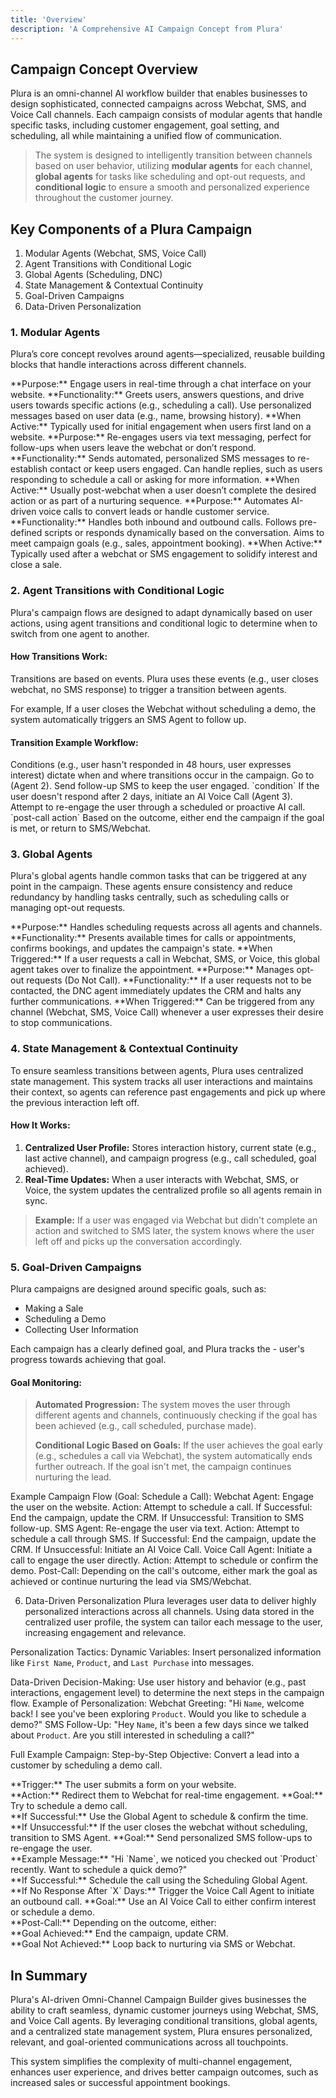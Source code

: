 ```yaml
---
title: 'Overview'
description: 'A Comprehensive AI Campaign Concept from Plura'
---
```


## Campaign Concept Overview

Plura is an omni-channel AI workflow builder that enables businesses to design sophisticated, connected campaigns across Webchat, SMS, and Voice Call channels. Each campaign consists of modular agents that handle specific tasks, including customer engagement, goal setting, and scheduling, all while maintaining a unified flow of communication.
 
> The system is designed to intelligently transition between channels based on user behavior, utilizing **modular agents** for each channel, **global agents** for tasks like scheduling and opt-out requests, and **conditional logic** to ensure a smooth and personalized experience throughout the customer journey.
>
 
## Key Components of a Plura Campaign

1. Modular Agents (Webchat, SMS, Voice Call)
2. Agent Transitions with Conditional Logic
3. Global Agents (Scheduling, DNC)
4. State Management & Contextual Continuity
5. Goal-Driven Campaigns
6. Data-Driven Personalization

### 1. Modular Agents

Plura’s core concept revolves around agents—specialized, reusable building blocks that handle interactions across different channels.

<AccordionGroup>
  <Accordion title="Webchat Agent">
    **Purpose:** 
    Engage users in real-time through a chat interface on your website. **Functionality:** Greets users, answers questions, and drive users towards specific actions (e.g., scheduling a call). Use personalized messages based on user data (e.g., name, browsing history). **When Active:** Typically used for initial engagement when users first land on a website.
  </Accordion>
  <Accordion title="SMS Agent">
    **Purpose:** 
    Re-engages users via text messaging, perfect for follow-ups when users leave the webchat or don’t respond. **Functionality:** Sends automated, personalized SMS messages to re-establish contact or keep users engaged. Can handle replies, such as users responding to schedule a call or asking for more information. **When Active:** Usually post-webchat when a user doesn’t complete the desired action or as part of a nurturing sequence.

  </Accordion>
  <Accordion title="Voice Agent">
    **Purpose:** 
    Automates AI-driven voice calls to convert leads or handle customer service. **Functionality:** Handles both inbound and outbound calls. Follows pre-defined scripts or responds dynamically based on the conversation. Aims to meet campaign goals (e.g., sales, appointment booking). **When Active:** Typically used after a webchat or SMS engagement to solidify interest and close a sale.
  </Accordion>
</AccordionGroup>

### 2. Agent Transitions with Conditional Logic

Plura's campaign flows are designed to adapt dynamically based on user actions, using agent transitions and conditional logic to determine when to switch from one agent to another.

#### How Transitions Work:
Transitions are based on events. Plura uses these events (e.g., user closes webchat, no SMS response) to trigger a transition between agents.

For example, If a user closes the Webchat without scheduling a demo, the system automatically triggers an SMS Agent to follow up. 

#### Transition Example Workflow:

<AccordionGroup>
  <Accordion title="Agent 1: Webchat">
    Conditions (e.g., user hasn't responded in 48 hours, user expresses interest) dictate when and where transitions occur in the campaign. Go to (Agent 2).
  </Accordion>
  <Accordion title="Agent 2: SMS">
    Send follow-up SMS to keep the user engaged.
 `condition` If the user doesn't respond after 2 days, initiate an AI Voice Call (Agent 3).
  </Accordion>
  <Accordion title="Agent 3: Voice Call">
    Attempt to re-engage the user through a scheduled or proactive AI call. `post-call action` Based on the outcome, either end the campaign if the goal is met, or return to SMS/Webchat.
  </Accordion>
</AccordionGroup>

### 3. Global Agents
Plura's global agents handle common tasks that can be triggered at any point in the campaign. These agents ensure consistency and reduce redundancy by handling tasks centrally, such as scheduling calls or managing opt-out requests.

<AccordionGroup>
  <Accordion title="Scheduling Global Agent">
    **Purpose:** Handles scheduling requests across all agents and channels.
**Functionality:** Presents available times for calls or appointments, confirms bookings, and updates the campaign's state.
**When Triggered:** If a user requests a call in Webchat, SMS, or Voice, this global agent takes over to finalize the appointment.
  </Accordion>
  <Accordion title="DNC (Do Not Contact) Global Agent">
    **Purpose:** Manages opt-out requests (Do Not Call).
**Functionality:** If a user requests not to be contacted, the DNC agent immediately updates the CRM and halts any further communications.
**When Triggered:** Can be triggered from any channel (Webchat, SMS, Voice Call) whenever a user expresses their desire to stop communications.
  </Accordion>
</AccordionGroup>


### 4. State Management & Contextual Continuity
 To ensure seamless transitions between agents, Plura uses centralized state management. This system tracks all user interactions and maintains their context, so agents can reference past engagements and pick up where the previous interaction left off.

#### How It Works:
1. **Centralized User Profile:** Stores interaction history, current state (e.g., last active channel), and campaign progress (e.g., call scheduled, goal achieved).
2. **Real-Time Updates:** When a user interacts with Webchat, SMS, or Voice, the system updates the centralized profile so all agents remain in sync.

>**Example:** If a user was engaged via Webchat but didn't complete an action and switched to SMS later, the system knows where the user left off and picks up the conversation accordingly.
>
### 5. Goal-Driven Campaigns
Plura campaigns are designed around specific goals, such as:
- Making a Sale
- Scheduling a Demo
- Collecting User Information

Each campaign has a clearly defined goal, and Plura tracks the - user's progress towards achieving that goal.

#### Goal Monitoring:
> **Automated Progression:** The system moves the user through different agents and channels, continuously checking if the goal has been achieved (e.g., call scheduled, purchase made).
>
> **Conditional Logic Based on Goals:** If the user achieves the goal early (e.g., schedules a call via Webchat), the system automatically ends further outreach. If the goal isn't met, the campaign continues nurturing the lead.

Example Campaign Flow (Goal: Schedule a Call):
Webchat Agent: Engage the user on the website.
Action: Attempt to schedule a call.
If Successful: End the campaign, update the CRM.
If Unsuccessful: Transition to SMS follow-up.
SMS Agent: Re-engage the user via text.
Action: Attempt to schedule a call through SMS.
If Successful: End the campaign, update the CRM.
If Unsuccessful: Initiate an AI Voice Call.
Voice Call Agent: Initiate a call to engage the user directly.
Action: Attempt to schedule or confirm the demo.
Post-Call: Depending on the call's outcome, either mark the goal as achieved or continue nurturing the lead via SMS/Webchat.

6. Data-Driven Personalization
Plura leverages user data to deliver highly personalized interactions across all channels. Using data stored in the centralized user profile, the system can tailor each message to the user, increasing engagement and relevance.

Personalization Tactics:
Dynamic Variables: Insert personalized information like `First Name`, `Product`, and `Last Purchase` into messages.

Data-Driven Decision-Making: Use user history and behavior (e.g., past interactions, engagement level) to determine the next steps in the campaign flow.
Example of Personalization:
Webchat Greeting: "Hi `Name`, welcome back! I see you've been exploring `Product`. Would you like to schedule a demo?"
SMS Follow-Up: "Hey `Name`, it's been a few days since we talked about `Product`. Are you still interested in scheduling a call?"

Full Example Campaign: Step-by-Step
Objective: Convert a lead into a customer by scheduling a demo call.

<Steps>
  <Step title="Step 1: User Fills Out a Web Form ">
    **Trigger:** The user submits a form on your website.
    <br />**Action:** Redirect them to Webchat for real-time engagement.
  </Step>
  <Step title="Step 2: Engage in Webchat (Agent 1)">
    **Goal:** Try to schedule a demo call.<br/>
    **If Successful:** Use the Global Agent to schedule & confirm the time.<br/>
    **If Unsuccessful:** If the user closes the webchat without scheduling, transition to SMS Agent.  
  </Step>
  <Step title="Step 3: SMS Outreach (Agent 2)">
    **Goal:** Send personalized SMS follow-ups to re-engage the user.
<br/>**Example Message:** "Hi `Name`, we noticed you checked out `Product` recently. Want to schedule a quick demo?"
<br/>**If Successful:** Schedule the call using the Scheduling Global Agent.<br/>
**If No Response After `X` Days:** Trigger the Voice Call Agent to initiate an outbound call.
  </Step>
  <Step title="Step 4: AI Voice Call (Agent 3)">
    **Goal:** Use an AI Voice Call to either confirm interest or schedule a demo.<br/>
    **Post-Call:** Depending on the outcome, either:<br/>
    **Goal Achieved:** End the campaign, update CRM.<br/>
    **Goal Not Achieved:** Loop back to nurturing via SMS or Webchat.
  </Step>
</Steps>


## In Summary

Plura's AI-driven Omni-Channel Campaign Builder gives businesses the ability to craft seamless, dynamic customer journeys using Webchat, SMS, and Voice Call agents. By leveraging conditional transitions, global agents, and a centralized state management system, Plura ensures personalized, relevant, and goal-oriented communications across all touchpoints.

This system simplifies the complexity of multi-channel engagement, enhances user experience, and drives better campaign outcomes, such as increased sales or successful appointment bookings.